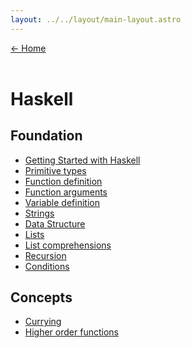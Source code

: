 ```yaml
---
layout: ../../layout/main-layout.astro
---
```


<a href="/">← Home </a> <br /> <br />

# Haskell

## Foundation

- [Getting Started with Haskell](./haskell/hello-world)
- [Primitive types](./haskell/primitive-types)
- [Function definition](./haskell/function-definition)
- [Function arguments](./haskell/function-arguments)
- [Variable definition](./haskell/variable-definition)
- [Strings](./haskell/strings)
- [Data Structure](./haskell/data-structures)
- [Lists](./haskell/lists)
- [List comprehensions](./haskell/list-comprehensions)
- [Recursion](./haskell/recursion)
- [Conditions](./haskell/conditions)

## Concepts

- [Currying](./haskell/currying)
- [Higher order functions](./haskell/higher-order-functions)
